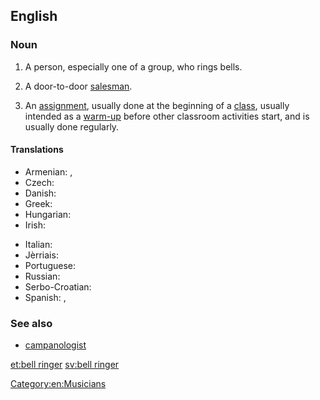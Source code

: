 ==English==

===Noun===
{{en-noun|head=[[bell]] [[ringer]]}}

# A person, especially one of a group, who rings bells.
# {{context|derogatory|lang=en}} A door-to-door [[salesman]].
# {{context|education|lang=en}} An [[assignment]], usually done at the beginning of a [[class]], usually intended as a [[warm-up]] before other classroom activities start, and is usually done regularly.

====Translations====
{{trans-top|bell ringer}}
* Armenian: {{t|hy|ժամհար|tr=žamhar}},  {{t|hy|ժամկոչ|tr=žamkoč}}
* Czech: {{t|cs|zvoník|m}}
* Danish: {{t|da|klokker|c}}
* Greek: {{t+|el|κωδωνοκρούστης|m}}
* Hungarian: {{t+|hu|harangozó}}
* Irish: {{t|ga|clogaire|m}}
{{trans-mid}}
* Italian: {{t|it|campanaro|m}}
* Jèrriais: {{t|roa-jer|sonneux|m}}
* Portuguese: {{t|pt|sineiro|m}}
* Russian: {{t+|ru|звона́рь|m|sc=Cyrl|tr=zvonár'}}
* Serbo-Croatian: {{t|sh|zvonar|m}}
* Spanish: {{t|es|campanero|m}},  {{t|es|campanera|f}}
{{trans-bottom}}

===See also===
* [[campanologist]]

[[Category:en:Musicians]]

[[et:bell ringer]]
[[sv:bell ringer]]